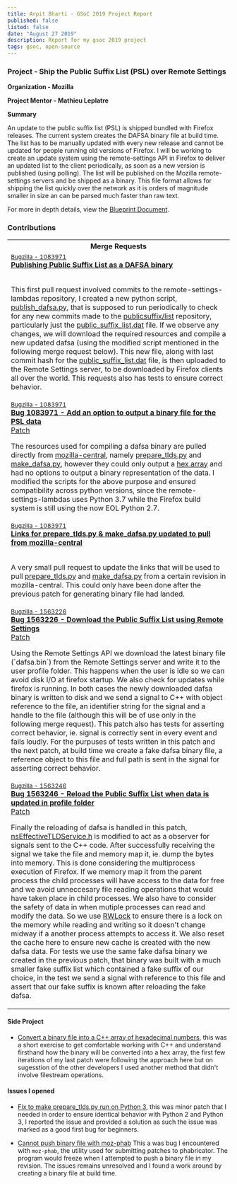 ```yaml
---
title: Arpit Bharti - GSoC 2019 Project Report
published: false
listed: false
date: "August 27 2019"
description: Report for my gsoc 2019 project
tags: gsoc, open-source
---
```


### Project - Ship the Public Suffix List (PSL) over Remote Settings

**Organization - Mozilla**

**Project Mentor - Mathieu Leplatre**

**Summary**

An update to the public suffix list (PSL) is shipped bundled with Firefox releases. The current system creates the DAFSA binary file at build time. The list has to be manually updated with every new release and cannot be updated for people running old versions of Firefox. I will be working to create an update system using the remote-settings API in Firefox to deliver an updated list to the client periodically, as soon as a new version is published (using polling). The list will be published on the Mozilla remote-settings servers and be shipped as a binary. This file format allows for shipping the list quickly over the network as it is orders of magnitude smaller in size an can be parsed much faster than raw text.

For more in depth details, view the <a href="https://docs.google.com/document/d/1kxlAhu87MQtATxYfBdfRO-WjMHVNo1jA9Gr5mdVBnN8/edit?usp=sharing">Blueprint Document</a>.

### Contributions

<table>
  <th>Merge Requests</th>
  <tr>
    <td>
      <small><a href="https://bugzilla.mozilla.org/show_bug.cgi?id=1083971">Bugzilla - 1083971</a></small>
      <br/>
      <b>
        <a href="https://github.com/mozilla-services/remote-settings-lambdas/pull/373">Publishing Public Suffix
          List as a DAFSA binary
        </a>
      </b>
      <br/>
      <br/>
      <p>
        This first pull request involved commits to the remote-settings-lambdas repository, I created a new python script, <a href="https://github.com/mozilla-services/remote-settings-lambdas/blob/master/commands/publish_dafsa.py">publish_dafsa.py</a>, that is supposed to run periodically to check for any new commits made to the <a href="https://github.com/publicsuffix/list">publicsuffix/list</a> repository, particularly just the <a href="https://github.com/publicsuffix/list/blob/master/public_suffix_list.dat">public_suffix_list.dat</a> file. If we observe any changes, we will download the required resources and compile a new updated dafsa (using the modified script mentioned in the following merge request below).
        This new file, along with last commit hash for the <a href="https://github.com/publicsuffix/list/blob/master/public_suffix_list.dat">public_suffix_list.dat</a> file, is then uploaded to the Remote Settings server, to be downloaded by Firefox clients all over the world.
        This requests also has tests to ensure correct behavior.
      </p>
    </td>
  </tr>
  <tr>
    <td>
      <small><a href="https://bugzilla.mozilla.org/show_bug.cgi?id=1083971">Bugzilla - 1083971</a>
      </small>
      <br/>
      <b>
        <a href="https://phabricator.services.mozilla.com/D34364">Bug 1083971 - Add an option to output a binary file
          for the PSL data
        </a>
      </b>
      <br/>
        <a href="https://hg.mozilla.org/mozilla-central/rev/822cb68b6ab7">Patch</a>
        <br/>
      <p>
        The resources used for compiling a dafsa binary are pulled directly from <a href="https://hg.mozilla.org/mozilla-central/">mozilla-central</a>, namely <a href="https://searchfox.org/mozilla-central/source/netwerk/dns/prepare_tlds.py">prepare_tlds.py</a> and <a href="https://searchfox.org/mozilla-central/source/xpcom/ds/tools/make_dafsa.py">make_dafsa.py</a>, however they could only output a <a href="https://searchfox.org/mozilla-central/source/__GENERATED__/netwerk/dns/etld_data.inc">hex array</a> and had no options to output a binary representation of the data. I modified the scripts for the above purpose and ensured compatibility across python versions, since the remote-settings-lambdas uses Python 3.7 while the Firefox build system is still using the now EOL Python 2.7.
      </p>
    </td>
  </tr>
  <tr>
    <td>
      <small>
      <a href="https://bugzilla.mozilla.org/show_bug.cgi?id=1083971">Bugzilla - 1083971</a>
      </small>
      <br/>
      <b>
        <a href="https://github.com/mozilla-services/remote-settings-lambdas/pull/431">Links for prepare_tlds.py &
          make_dafsa.py updated to pull from mozilla-central
        </a>
      </b>
        <br/>
        <br/>
      <p>
        A very small pull request to update the links that will be used to pull <a href="https://hg.mozilla.org/mozilla-central/raw-file/822cb68b6ab75c96d7e36aa1f7fffda122d41f0c/netwerk/dns/prepare_tlds.py">prepare_tlds.py</a> and <a href="https://hg.mozilla.org/mozilla-central/raw-file/27de3a352a395fd4fac5964d1027a3144e28224b/xpcom/ds/tools/make_dafsa.py">make_dafsa.py</a> from a certain revision in mozilla-central. This could only have been done after the previous patch for generating binary file had landed.
      </p>
    </td>
  </tr>
  <tr>
    <td>
      <small><a href="https://bugzilla.mozilla.org/show_bug.cgi?id=1563226">Bugzilla - 1563226</a>
      </small>
      <br/>
      <b>
        <a href="https://phabricator.services.mozilla.com/D42469">Bug 1563226 - Download the Public Suffix List using
          Remote Settings
        </a>
      </b>
        <br/>
              <a href="https://hg.mozilla.org/mozilla-central/rev/3c352981d6c4">Patch</a>
        <br/>
      <p>
        Using the Remote Settings API we download the latest binary file (`dafsa.bin`) from the Remote Settings server and write it to the user profile folder. This happens when the user is idle so we can avoid disk I/O at firefox startup. We also check for updates while firefox is running. In both cases the newly downloaded dafsa binary is written to disk and we send a signal to C++ with object reference to the file, an identifier string for the signal and a handle to the file (although this will be of use only in the following merge request).
        This patch also has tests for asserting correct behavior, ie. signal is correctly sent in every event and fails loudly.
        For the purpuses of tests written in this patch and the next patch, at build time we create a fake dafsa binary file, a reference object to this file and full path is sent in the signal for asserting correct behavior.
      </p>
    </td>
  </tr>
  <tr>
    <td>
      <small><a href="https://bugzilla.mozilla.org/show_bug.cgi?id=1563246">Bugzilla - 1563246</a>
      </small>
      <br/>
      <b>
        <a href="https://phabricator.services.mozilla.com/D42470">Bug 1563246 - Reload the Public Suffix List when data
          is updated in profile folder
        </a>
      </b>
        <br/>
              <a href="https://hg.mozilla.org/mozilla-central/rev/03c9cce08d11">Patch</a>
        <br/>
      <p>
        Finally the reloading of dafsa is handled in this patch, <a href="https://searchfox.org/mozilla-central/source/netwerk/dns/nsEffectiveTLDService.h">nsEffectiveTLDService.h</a> is modified to act as a observer for signals sent to the C++ code. After successfully receiving the signal we take the file and memory map it, ie. dump the bytes into memory. This is done considering the multiprocess execution of Firefox. If we memory map it from the parent process the child processes will have access to the data for free and we avoid unneccesary file reading operations that would have taken place in child processes. We also have to consider the safety of data in when mutiple processes can read and modify the data. So we use <a href="https://searchfox.org/mozilla-central/source/xpcom/threads/RWLock.h">RWLock</a> to ensure there is a lock on the memory while reading and writing so it doesn't change midway if a another process attempts to access it.
        We also reset the cache here to ensure new cache is created with the new dafsa data.
        For tests we use the same fake dafsa binary we created in the previous patch, that binary was built with a much smaller fake suffix list which contained a fake suffix of our choice, in the test we send a signal with reference to this file and assert that our fake suffix is known after reloading the fake dafsa.
      </p>
    </td>
  </tr>
</table>

#### Side Project

-   [Convert a binary file into a C++ array of hexadecimal numbers](https://github.com/arpit73/dafsaBinary-to-hexArray), this was a short exercise to get comfortable working with C++ and understand firsthand how the binary will be converted into a hex array, the first few iterations of my last patch were following the approach here but on sugesstion of the other developers I used another method that didn't involve filestream operations.

#### Issues I opened

-   [Fix to make prepare_tlds.py run on Python 3](https://bugzilla.mozilla.org/show_bug.cgi?id=1552658), this was minor patch that I needed in order to ensure identical behavior with Python 2 and Python 3, I reported the issue and provided a solution as such the issue was marked as a good first bug for beginners.

-   [Cannot push binary file with moz-phab](https://bugzilla.mozilla.org/show_bug.cgi?id=1574145) This a was bug I encountered with `moz-phab`, the utility used for submitting patches to phabricator. The program would freeze when I attempted to push a binary file in my revision. The issues remains unresolved and I found a work around by creating a binary file at build time.